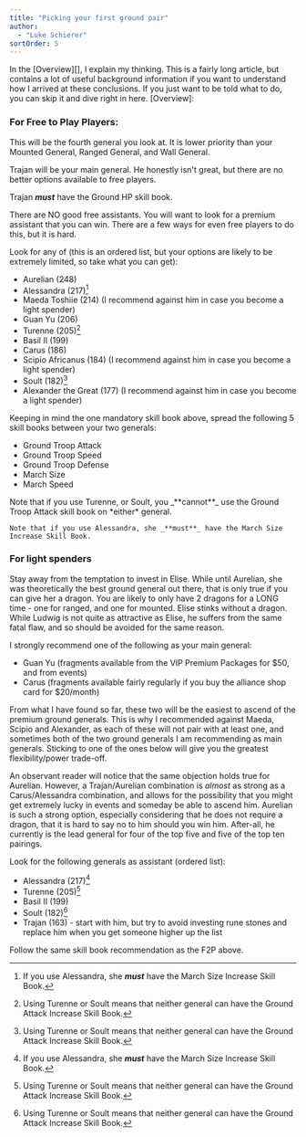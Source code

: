 ```yaml
---
title: "Picking your first ground pair"
author: 
  - "Luke Schierer"
sortOrder: 5
---
```


<Banner type="info" >
    In the [Overview][], I explain my thinking.  This is a fairly long article, but
    contains a lot of useful background information if you want to understand how I
    arrived at these conclusions. If you just want to be told what to do, you can
    skip it and dive right in here.
</Banner>
[Overview]: <overview.md>

### For Free to Play Players:

This will be the fourth general you look at.  It is lower priority than your
Mounted General, Ranged General, and Wall General.

Trajan will be your main general.  He honestly isn't great, but there are no
better options available to free players.

Trajan _**must**_ have the Ground HP skill book.

There are NO good free assistants.  You will want to look for a premium
assistant that you can win.  There are a few ways for even free players to do
this, but it is hard.

Look for any of (this is an ordered list, but your options are likely to be
extremely limited, so take what you can get):

* Aurelian (248)
* Alessandra (217)[^MS]
* Maeda Toshiie (214) (I recommend against him in case you become a light spender)
* Guan Yu (206)
* Turenne (205)[^GA]
* Basil II (199)
* Carus (186)
* Scipio Africanus (184) (I recommend against him in case you become a light spender)
* Soult (182)[^GA]
* Alexander the Great (177) (I recommend against him in case you become a light spender)

Keeping in mind the one mandatory skill book above, spread the following 5
skill books between your two generals:
* Ground Troop Attack
* Ground Troop Speed
* Ground Troop Defense
* March Size
* March Speed

<Banner header="Specific General Notes" type="warning" >
    Note that if you use Turenne, or Soult, you _**cannot**_ use the Ground Troop Attack skill book on *either* general.

    Note that if you use Alessandra, she _**must**_ have the March Size Increase Skill Book.
</Banner>

### For light spenders

Stay away from the temptation to invest in Elise.  While until Aurelian, she
was theoretically the best ground general out there, that is only true if you can give
her a dragon.  You are likely to only have 2 dragons for a LONG time - one for
ranged, and one for mounted. Elise stinks without a dragon.  While Ludwig is
not quite as attractive as Elise, he suffers from the same fatal flaw, and so
should be avoided for the same reason.

I strongly recommend one of the following as your main general:
* Guan Yu (fragments available from the VIP Premium Packages for $50, and from
  events)
* Carus (fragments available fairly regularly if you buy the alliance shop card
  for $20/month)

From what I have found so far, these two will be the easiest to ascend of the
premium ground generals.  This is why I recommended against Maeda, Scipio and
Alexander, as each of these will not pair with at least one, and sometimes both
of the two ground generals I am recommending as main generals.  Sticking to one
of the ones below will give you the greatest flexibility/power trade-off.

An observant reader will notice that the same objection holds true for Aurelian.
However, a Trajan/Aurelian combination is *almost* as strong as a Carus/Alessandra
combination, and allows for the possibility that you might get extremely lucky
in events and someday be able to ascend him.  Aurelian is such a strong option,
especially considering that he does not require a dragon, that it is hard to say
no to him should you win him.  After-all, he currently is the lead general for four
of the top five and five of the top ten pairings.

Look for the following generals as assistant (ordered list):
* Alessandra (217)[^MS]
* Turenne (205)[^GA]
* Basil II (199)
* Soult (182)[^GA]
* Trajan (163) - start with him, but try to avoid investing rune stones and
  replace him when you get someone higher up the list

Follow the same skill book recommendation as the F2P above.

[^GA]: Using Turenne or Soult means that neither general can have the Ground Attack Increase Skill Book.

[^MS]: If you use Alessandra, she _**must**_ have the March Size Increase Skill Book.
